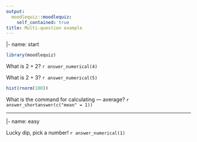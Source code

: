 ```yaml
---
output: 
  moodlequiz::moodlequiz:
    self_contained: true
title: Multi-question example
---
```

|- name: start

```r
library(moodlequiz)
```

What is 2 + 2? `r answer_numerical(4)`

What is 2 + 3? `r answer_numerical(5)`


```r
hist(rnorm(100))
```

What is the command for calculating --- average? `r answer_shortanswer(c("mean" = 1))`

---
|- name: easy

Lucky dip, pick a number!
`r answer_numerical(1)`
